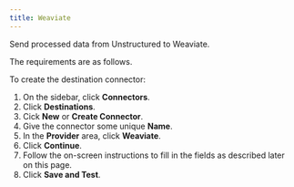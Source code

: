 ```yaml
---
title: Weaviate 
---
```


Send processed data from Unstructured to Weaviate.

The requirements are as follows.


<WeaviatePrerequisites />

To create the destination connector:

1. On the sidebar, click **Connectors**.
2. Click **Destinations**.
3. Cick **New** or **Create Connector**.
4. Give the connector some unique **Name**.
5. In the **Provider** area, click **Weaviate**.
6. Click **Continue**. 
7. Follow the on-screen instructions to fill in the fields as described later on this page.
8. Click **Save and Test**.


<WeaviateFields />